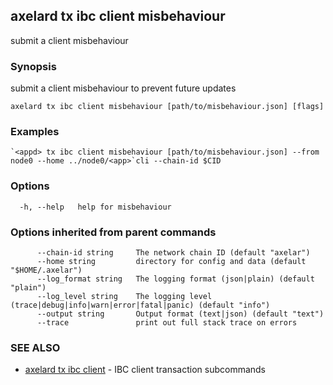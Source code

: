 ## axelard tx ibc client misbehaviour

submit a client misbehaviour

### Synopsis

submit a client misbehaviour to prevent future updates

```
axelard tx ibc client misbehaviour [path/to/misbehaviour.json] [flags]
```

### Examples

```
`<appd> tx ibc client misbehaviour [path/to/misbehaviour.json] --from node0 --home ../node0/<app>`cli --chain-id $CID
```

### Options

```
  -h, --help   help for misbehaviour
```

### Options inherited from parent commands

```
      --chain-id string     The network chain ID (default "axelar")
      --home string         directory for config and data (default "$HOME/.axelar")
      --log_format string   The logging format (json|plain) (default "plain")
      --log_level string    The logging level (trace|debug|info|warn|error|fatal|panic) (default "info")
      --output string       Output format (text|json) (default "text")
      --trace               print out full stack trace on errors
```

### SEE ALSO

- [axelard tx ibc client](/cli-docs/v0_32_0/axelard_tx_ibc_client) - IBC client transaction subcommands
